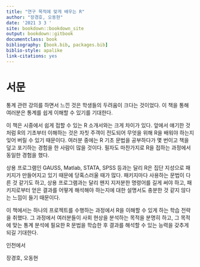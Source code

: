 ```yaml
---
title: "연구 목적에 맞게 배우는 R"
author: "장경호, 오동현"
date: '2021 3 3 '
site: bookdown::bookdown_site
output: bookdown::gitbook
documentclass: book
bibliography: [book.bib, packages.bib]
biblio-style: apalike
link-citations: yes
---
```


# 서문 {-}

통계 관련 강의를 하면서 느낀 것은 학생들의 두려움이 크다는 것이었다.  이 책을 통해 여러분은 통계를 쉽게 이해할 수 있기를 기대한다.

이 책은 시중에서 쉽게 접할 수 있는 R 소개서와는 크게 차이가 있다. 앞에서 얘기한 것처럼 R의 기초부터 이해하는 것은 자칫 주객이 전도되어 무엇을 위해 R을 배워야 하는지 잊어 버릴 수 있기 때문이다. 여러분 중에는 R 기초 문법을 공부하다가 몇 번이고 책을 덮고 포기하는 경험을 한 사람이 많을 것이다. 필자도 마찬가지로 R을 접하는 과정에서 동일한 경험을 했다.

상용 프로그램인 GAUSS, Matlab, STATA, SPSS 등과는 달리 R은 집단 지성으로 패키지가 만들어지고 있기 때문에 당혹스러울 때가 많다. 패키지마다 사용하는 문법이 다른 것 같기도 하고, 상용 프로그램과는 달리 왠지 지저분한 명령어를 길게 써야 하고, 패키지로부터 얻은 결과를 어떻게 해석해야 하는지에 대한 설명서도 충분한 것 같지 않다는 느낌이 들기 때문이다.

이 책에서는 하나의 프로젝트를 수행하는 과정에서 R을 이해할 수 있게 하는 학습 전략을 취했다. 그 과정에서 여러분들이 사회 현상을 분석하는 목적을 분명히 하고, 그 목적에 맞는 통계 분석에 필요한 R 문법을 학습한 후 결과를 해석할 수 있는 능력을 갖추게 되길 기대한다. 

인천에서

장경호, 오동현



